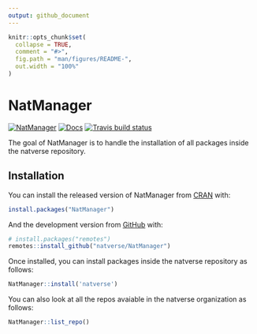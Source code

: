 ```yaml
---
output: github_document
---
```


<!-- README.md is generated from README.Rmd. Please edit that file -->

```r
knitr::opts_chunk$set(
  collapse = TRUE,
  comment = "#>",
  fig.path = "man/figures/README-",
  out.width = "100%"
)
```

# NatManager

<!-- badges: start -->
[![NatManager](https://img.shields.io/badge/NatManager-Part%20of%20the%20natverse-a241b6)](https://natverse.github.io)
[![Docs](https://img.shields.io/badge/docs-100%25-brightgreen.svg)](https://natverse.github.io/NatManager/reference/)
[![Travis build status](https://travis-ci.org/natverse/NatManager.svg?branch=master)](https://travis-ci.org/natverse/NatManager)
<!-- badges: end -->

The goal of NatManager is to handle the installation of all packages inside the natverse repository.

## Installation

You can install the released version of NatManager from [CRAN](https://CRAN.R-project.org) with:

``` r
install.packages("NatManager")
```

And the development version from [GitHub](https://github.com/) with:

``` r
# install.packages("remotes")
remotes::install_github("natverse/NatManager")
```
Once installed, you can install packages inside the natverse repository as follows:

```r
NatManager::install('natverse')
```

You can also look at all the repos avaiable in the natverse organization as follows:

```r
NatManager::list_repo()
```
